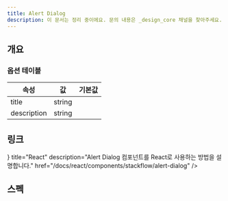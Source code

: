 ```yaml
---
title: Alert Dialog
description: 이 문서는 정리 중이에요. 문의 내용은 _design_core 채널을 찾아주세요.
---
```


<SanityGuideline title="Alert Dialog" />

## 개요

### 옵션 테이블

| 속성        | 값     | 기본값 |
| ----------- | ------ | ------ |
| title       | string |        |
| description | string |        |

## 링크

<Cards>
  <Card
    icon={<AtomIcon />}
    title="React"
    description="Alert Dialog 컴포넌트를 React로 사용하는 방법을 설명합니다."
    href="/docs/react/components/stackflow/alert-dialog"
  />
</Cards>

## 스펙

<ComponentSpecBlock id="dialog" />
